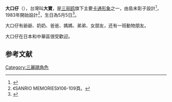'''大口仔'''（{{lang-ja|みんなのたあ坊}}），台灣叫'''大寶'''，是[[三丽鸥|三丽鸥]]旗下主要[[卡通形象|卡通形象]]之一，由島末彰子設計<ref name="SanDayIchi98">{{harvtxt|竹村真奈|2013|pp=98-103}}</ref>，1983年開始設計<ref name="memories106">《SANRIO MEMORIES》106-109頁。</ref>，生日為5月5日<ref name=poplar60>{{harvtxt|森彩子|2010|pp=60-63}}</ref>。

大口仔有爺爺、奶奶、爸爸、媽媽、弟弟、女朋友，还有一班動物朋友。

大口仔在日本和中華區很受歡迎。

==参考文献==
{{reflist}}

[[Category:三麗鷗角色|Category:三麗鷗角色]]